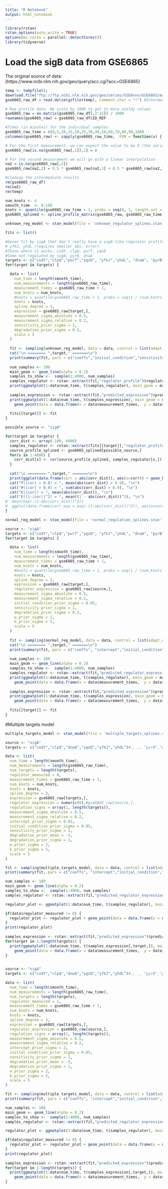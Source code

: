 ```yaml
---
title: "R Notebook"
output: html_notebook
---
```



```r
library(rstan)
rstan_options(auto_write = TRUE)
options(mc.cores = parallel::detectCores())
library(tidyverse)
```


# Load the sigB data from GSE6865

The original source of data: (https://www.ncbi.nlm.nih.gov/geo/query/acc.cgi?acc=GSE6865)

```r
temp <- tempfile();
download.file("ftp://ftp.ncbi.nlm.nih.gov/geo/series/GSE6nnn/GSE6865/matrix/GSE6865_series_matrix.txt.gz", temp)
gse6865_raw_df = read.delim(gzfile(temp), comment.char = "!") #Intermediate data frame representation

# Raw profile data. We scale by 1000 to get to more wieldy values
gse6865_raw = as.matrix(gse6865_raw_df[,2:15]) / 1000
rownames(gse6865_raw) = gse6865_raw_df$ID_REF

#Times (in minutes) for the individual samples
gse6865_raw_time = c(0,5,10,15,20,25,30,40,50,60,70,80,90,100)
colnames(gse6865_raw) <- sapply(gse6865_raw_time,  FUN = function(x) { paste0(x,"min")})

# For the first measurement, we can expect the value to be 0 (the series are from germination)
gse6865_raw[is.na(gse6865_raw[,1]),1] = 0

# For the second measurement we will go with a linear interpolation
na2 = is.na(gse6865_raw[,2])
gse6865_raw[na2,2] = 0.5 * gse6865_raw[na2,1] + 0.5 * gse6865_raw[na2,3]

#cleanup the intermediate results
rm(gse6865_raw_df)
rm(na2)
rm(temp)

```
```r
num_knots <- 4
smooth_time  <- 0:100
knots <- quantile(gse6865_raw_time + 1, probs = seq(0, 1, length.out = num_knots))
gse6865_splined <- spline_profile_matrix(gse6865_raw, gse6865_raw_time, smooth_time, knots = knots)
```



```r
unknown_reg_model <- stan_model(file = 'unknown_regulator_splines.stan')
```

```r
fits <- list()
```

```r
#Genes fit by sigA that don't really have a sigA-like regulator profile:
# yfkJ, yhdL (requires smaller abs. error)
#Those where it works: codY, clpQ, purT, yqxD
#Some not regulated by sigA: pyrB, dnaA
targets <- c("codY","clpQ","purT","yqxD", "yfkJ","yhdL", "dnaA", "pyrB")
for(target in targets) {

  data <- list(
    num_time = length(smooth_time),
    num_measurements = length(gse6865_raw_time),
    measurement_times = gse6865_raw_time + 1,
    num_knots = num_knots,
    #knots = quantile(gse6865_raw_time + 1, probs = seq(1 / (num_knots + 1) ,1 - (1/ (num_knots + 1)), length.out = num_knots)),
    knots = knots,
    spline_degree = 3,
    expression = gse6865_raw[target,],
    measurement_sigma_absolute = 0.5,
    measurement_sigma_relative = 0.2,
    sensitivity_prior_sigma = 1,
    degradation_prior_sigma = 0.3,
    scale = 5
  )
  
  fit <- sampling(unknown_reg_model, data = data, control = list(adapt_delta = 0.95))
  cat("\n ======== ",target," =======\n")
  print(summary(fit, pars = c("coeffs","initial_condition","sensitivity","degradation", "intercept"))$summary)
  
  num_samples <- 100
  main_geom <- geom_line(alpha = 0.2)
  samples_to_show <-  sample(1:4000, num_samples)
  samples_regulator <- rstan::extract(fit,"regulator_profile")$regulator_profile[samples_to_show,]
  print(ggmatplot(1:data$num_time, t(samples_regulator), main_geom = main_geom) + ggtitle(paste0("Regulator - ", target)))
   
  samples_expression <- rstan::extract(fit,"predicted_expression")$predicted_expression[samples_to_show,]
  print(ggmatplot(1:data$num_time, t(samples_expression), main_geom = main_geom) +
    geom_point(data = data.frame(x = data$measurement_times,  y = data$expression), aes(x=x, y=y), inherit.aes = FALSE, color = "#ba1b1d", size = 3) + ggtitle(paste0("Expression - ", target)))
  
  fits[[target]] <- fit
}
```

```r
possible_source <- "sigA"

for(target in targets) {
  corr_dist <- array(-100, 4000)
  samples_regulator <- rstan::extract(fits[[target]],"regulator_profile")$regulator_profile
  source_profile_splined <- gse6865_splined[possible_source,]
  for(s in 1:4000) {
    corr_dist[s] <- cor(source_profile_splined, samples_regulator[s,])
  }
  
  cat("\n ======== ",target," =======\n")
  print(ggplot(data.frame(corr = abs(corr_dist)), aes(x=corr)) + geom_histogram(bins = 30) + ggtitle(paste0("Abs. corr - ", target)))
  cat("P(|cor| > 0.9) = ", mean(abs(corr_dist) > 0.9), "\n")
  cat("#(|cor| > 0.9) = ", sum(abs(corr_dist) > 0.9), "\n")
  cat("E(|cor|) = ", mean(abs(corr_dist)), "\n")
  cat("E((1-|cor|)^2) = ", mean((1 - abs(corr_dist))^2), "\n")
#  mean(exp(-(1-abs(corr_dist))^2))
#  ggplot(data.frame(corr_exp = exp(-(1-abs(corr_dist))^2)), aes(x=corr_exp)) + geom_histogram(bins = 30)
}
```
```r
normal_reg_model <- stan_model(file = 'normal_regulation_splines.stan')
```


```r
source <- "sigA"
targets <- c("codY","clpQ","purT","yqxD", "yfkJ","yhdL", "dnaA", "pyrB")
for(target in targets) {

  data <- list(
    num_time = length(smooth_time),
    num_measurements = length(gse6865_raw_time),
    measurement_times = gse6865_raw_time + 1,
    num_knots = num_knots,
    #knots = quantile(gse6865_raw_time + 1, probs = seq(1 / (num_knots + 1) ,1 - (1/ (num_knots + 1)), length.out = num_knots)),
    knots = knots,
    spline_degree = 3,
    expression = gse6865_raw[target,],
    regulator_expression = gse6865_raw[source,],
    measurement_sigma_absolute = 0.5,
    measurement_sigma_relative = 0.2,
    initial_condition_prior_sigma = 0.05,
    sensitivity_prior_sigma = 1,
    degradation_prior_sigma = 0.3,
    w_prior_sigma = 2,
    b_prior_sigma = 5,
    scale = 5
  )
  
  fit <- sampling(normal_reg_model, data = data, control = list(adapt_delta = 0.95))
  cat("\n ======== ",target," =======\n")
  print(summary(fit, pars = c("coeffs", "intercept","initial_condition","sensitivity","degradation","w","b"))$summary)
  
  num_samples <- 100
  main_geom <- geom_line(alpha = 0.2)
  samples_to_show <-  sample(1:4000, num_samples)
  samples_regulator <- rstan::extract(fit,"predicted_regulator_expression")$predicted_regulator_expression[samples_to_show,]
  print(ggmatplot(1:data$num_time, t(samples_regulator), main_geom = main_geom) +
    geom_point(data = data.frame(x = data$measurement_times,  y = data$regulator_expression), aes(x=x, y=y), inherit.aes = FALSE, color = "#ba1b1d", size = 3)+ ggtitle(paste0("Regulator - ", target)))
   
  samples_expression <- rstan::extract(fit,"predicted_expression")$predicted_expression[samples_to_show,]
  print(ggmatplot(1:data$num_time, t(samples_expression), main_geom = main_geom) +
    geom_point(data = data.frame(x = data$measurement_times,  y = data$expression), aes(x=x, y=y), inherit.aes = FALSE, color = "#ba1b1d", size = 3) + ggtitle(paste0("Expression - ", target)))
  
  fits[[target]] <- fit
}
```

#Multiple targets model
```r
multiple_targets_model <- stan_model(file = 'multiple_targets_splines.stan')
```

```r
source <- "sigA"
targets <- c("codY","clpQ","dnaA","yqxD","yfkJ","yhdL")#,, ,, "pyrB","purT")

data <- list(
  num_time = length(smooth_time),
  num_measurements = length(gse6865_raw_time),
  num_targets = length(targets),
  regulator_measured = 0,
  measurement_times = gse6865_raw_time + 1,
  num_knots = num_knots,
  knots = knots,
  spline_degree = 3,
  expression = gse6865_raw[targets,],
  regulator_expression = numeric(0),#gse6865_raw[source,],
  regulation_signs = array(1, length(targets)),
  measurement_sigma_absolute = 0.5,
  measurement_sigma_relative = 0.2,
  intercept_prior_sigma = 0.01,
  initial_condition_prior_sigma = 0.05,
  sensitivity_prior_sigma = 1,
  degradation_prior_mean = -3,
  degradation_prior_sigma = 1,
  w_prior_sigma = 2,
  b_prior_sigma = 5,
  scale = 5
)

fit <- sampling(multiple_targets_model, data = data, control = list(adapt_delta = 0.95))
print(summary(fit, pars = c("coeffs", "intercept","initial_condition","sensitivity","degradation","w","b"))$summary)

num_samples <- 100
main_geom <- geom_line(alpha = 0.2)
samples_to_show <-  sample(1:4000, num_samples)
samples_regulator <- rstan::extract(fit,"predicted_regulator_expression")$predicted_regulator_expression[samples_to_show,]

regulator_plot <- ggmatplot(1:data$num_time, t(samples_regulator), main_geom = main_geom) + ggtitle(paste0("Regulator - ", source))

if(data$regulator_measured != 0) {
  regulator_plot <- regulator_plot + geom_point(data = data.frame(x = data$measurement_times,  y = data$regulator_expression), aes(x=x, y=y), inherit.aes = FALSE, color = "#ba1b1d", size = 3)
}
print(regulator_plot)
 
samples_expression <- rstan::extract(fit,"predicted_expression")$predicted_expression[samples_to_show,,,drop=FALSE]
for(target in 1:length(targets)) {
  print(ggmatplot(1:data$num_time, t(samples_expression[,target,]), main_geom = main_geom) +
    geom_point(data = data.frame(x = data$measurement_times,  y = data$expression[target,]), aes(x=x, y=y), inherit.aes = FALSE, color = "#ba1b1d", size = 3) + ggtitle(paste0("Expression - ", targets[target])))
}
  

```
```r
source <- "sigA"
targets <- c("codY","clpQ","dnaA","yqxD","yfkJ","yhdL")#,, ,, "pyrB","purT")

data <- list(
  num_time = length(smooth_time),
  num_measurements = length(gse6865_raw_time),
  num_targets = length(targets),
  regulator_measured = 1,
  measurement_times = gse6865_raw_time + 1,
  num_knots = num_knots,
  knots = knots,
  spline_degree = 3,
  expression = gse6865_raw[targets,],
  regulator_expression = gse6865_raw[source,],
  regulation_signs = array(1, length(targets)),
  measurement_sigma_absolute = 0.5,
  measurement_sigma_relative = 0.2,
  intercept_prior_sigma = 2,
  initial_condition_prior_sigma = 0.05,
  sensitivity_prior_sigma = 1,
  degradation_prior_mean = -3,
  degradation_prior_sigma = 1,
  w_prior_sigma = 2,
  b_prior_sigma = 5,
  scale = 5
)

fit <- sampling(multiple_targets_model, data = data, control = list(adapt_delta = 0.95))
print(summary(fit, pars = c("coeffs", "intercept","initial_condition","sensitivity","degradation","w","b"))$summary)

num_samples <- 100
main_geom <- geom_line(alpha = 0.2)
samples_to_show <-  sample(1:4000, num_samples)
samples_regulator <- rstan::extract(fit,"predicted_regulator_expression")$predicted_regulator_expression[samples_to_show,]

regulator_plot <- ggmatplot(1:data$num_time, t(samples_regulator), main_geom = main_geom) + ggtitle(paste0("Regulator - ", source))

if(data$regulator_measured != 0) {
  regulator_plot <- regulator_plot + geom_point(data = data.frame(x = data$measurement_times,  y = data$regulator_expression), aes(x=x, y=y), inherit.aes = FALSE, color = "#ba1b1d", size = 3)
}
print(regulator_plot)
 
samples_expression <- rstan::extract(fit,"predicted_expression")$predicted_expression[samples_to_show,,,drop=FALSE]
for(target in 1:length(targets)) {
  print(ggmatplot(1:data$num_time, t(samples_expression[,target,]), main_geom = main_geom) +
    geom_point(data = data.frame(x = data$measurement_times,  y = data$expression[target,]), aes(x=x, y=y), inherit.aes = FALSE, color = "#ba1b1d", size = 3) + ggtitle(paste0("Expression - ", targets[target])))
}
```

